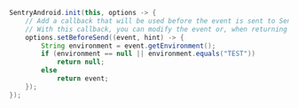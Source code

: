 ```java
SentryAndroid.init(this, options -> {
    // Add a callback that will be used before the event is sent to Sentry.
    // With this callback, you can modify the event or, when returning null, also discard the event.
    options.setBeforeSend((event, hint) -> {
        String environment = event.getEnvironment();
        if (environment == null || environment.equals("TEST"))
            return null;
        else
            return event;
    });
});
```
